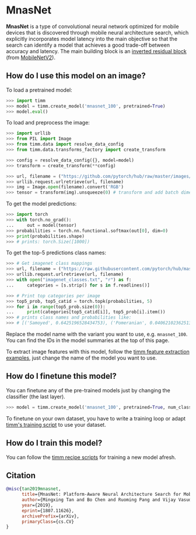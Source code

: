# MnasNet

**MnasNet** is a type of convolutional neural network optimized for mobile devices that is discovered through mobile neural architecture search, which explicitly incorporates model latency into the main objective so that the search can identify a model that achieves a good trade-off between accuracy and latency. The main building block is an [inverted residual block](https://paperswithcode.com/method/inverted-residual-block) (from [MobileNetV2](https://paperswithcode.com/method/mobilenetv2)).

## How do I use this model on an image?

To load a pretrained model:

```py
>>> import timm
>>> model = timm.create_model('mnasnet_100', pretrained=True)
>>> model.eval()
```

To load and preprocess the image:

```py 
>>> import urllib
>>> from PIL import Image
>>> from timm.data import resolve_data_config
>>> from timm.data.transforms_factory import create_transform

>>> config = resolve_data_config({}, model=model)
>>> transform = create_transform(**config)

>>> url, filename = ("https://github.com/pytorch/hub/raw/master/images/dog.jpg", "dog.jpg")
>>> urllib.request.urlretrieve(url, filename)
>>> img = Image.open(filename).convert('RGB')
>>> tensor = transform(img).unsqueeze(0) # transform and add batch dimension
```

To get the model predictions:

```py
>>> import torch
>>> with torch.no_grad():
...     out = model(tensor)
>>> probabilities = torch.nn.functional.softmax(out[0], dim=0)
>>> print(probabilities.shape)
>>> # prints: torch.Size([1000])
```

To get the top-5 predictions class names:

```py
>>> # Get imagenet class mappings
>>> url, filename = ("https://raw.githubusercontent.com/pytorch/hub/master/imagenet_classes.txt", "imagenet_classes.txt")
>>> urllib.request.urlretrieve(url, filename) 
>>> with open("imagenet_classes.txt", "r") as f:
...     categories = [s.strip() for s in f.readlines()]

>>> # Print top categories per image
>>> top5_prob, top5_catid = torch.topk(probabilities, 5)
>>> for i in range(top5_prob.size(0)):
...     print(categories[top5_catid[i]], top5_prob[i].item())
>>> # prints class names and probabilities like:
>>> # [('Samoyed', 0.6425196528434753), ('Pomeranian', 0.04062102362513542), ('keeshond', 0.03186424449086189), ('white wolf', 0.01739676296710968), ('Eskimo dog', 0.011717947199940681)]
```

Replace the model name with the variant you want to use, e.g. `mnasnet_100`. You can find the IDs in the model summaries at the top of this page.

To extract image features with this model, follow the [timm feature extraction examples](https://rwightman.github.io/pytorch-image-models/feature_extraction/), just change the name of the model you want to use.

## How do I finetune this model?

You can finetune any of the pre-trained models just by changing the classifier (the last layer).

```py
>>> model = timm.create_model('mnasnet_100', pretrained=True, num_classes=NUM_FINETUNE_CLASSES)
```
To finetune on your own dataset, you have to write a training loop or adapt [timm's training
script](https://github.com/rwightman/pytorch-image-models/blob/master/train.py) to use your dataset.

## How do I train this model?

You can follow the [timm recipe scripts](https://rwightman.github.io/pytorch-image-models/scripts/) for training a new model afresh.

## Citation

```BibTeX
@misc{tan2019mnasnet,
      title={MnasNet: Platform-Aware Neural Architecture Search for Mobile}, 
      author={Mingxing Tan and Bo Chen and Ruoming Pang and Vijay Vasudevan and Mark Sandler and Andrew Howard and Quoc V. Le},
      year={2019},
      eprint={1807.11626},
      archivePrefix={arXiv},
      primaryClass={cs.CV}
}
```

<!--
Type: model-index
Collections:
- Name: MNASNet
  Paper:
    Title: 'MnasNet: Platform-Aware Neural Architecture Search for Mobile'
    URL: https://paperswithcode.com/paper/mnasnet-platform-aware-neural-architecture
Models:
- Name: mnasnet_100
  In Collection: MNASNet
  Metadata:
    FLOPs: 416415488
    Parameters: 4380000
    File Size: 17731774
    Architecture:
    - 1x1 Convolution
    - Batch Normalization
    - Convolution
    - Depthwise Separable Convolution
    - Dropout
    - Global Average Pooling
    - Inverted Residual Block
    - Max Pooling
    - ReLU
    - Residual Connection
    - Softmax
    Tasks:
    - Image Classification
    Training Techniques:
    - RMSProp
    - Weight Decay
    Training Data:
    - ImageNet
    ID: mnasnet_100
    Layers: 100
    Dropout: 0.2
    Crop Pct: '0.875'
    Momentum: 0.9
    Batch Size: 4000
    Image Size: '224'
    Interpolation: bicubic
    RMSProp Decay: 0.9
  Code: https://github.com/rwightman/pytorch-image-models/blob/9a25fdf3ad0414b4d66da443fe60ae0aa14edc84/timm/models/efficientnet.py#L894
  Weights: https://github.com/rwightman/pytorch-image-models/releases/download/v0.1-weights/mnasnet_b1-74cb7081.pth
  Results:
  - Task: Image Classification
    Dataset: ImageNet
    Metrics:
      Top 1 Accuracy: 74.67%
      Top 5 Accuracy: 92.1%
- Name: semnasnet_100
  In Collection: MNASNet
  Metadata:
    FLOPs: 414570766
    Parameters: 3890000
    File Size: 15731489
    Architecture:
    - 1x1 Convolution
    - Batch Normalization
    - Convolution
    - Depthwise Separable Convolution
    - Dropout
    - Global Average Pooling
    - Inverted Residual Block
    - Max Pooling
    - ReLU
    - Residual Connection
    - Softmax
    - Squeeze-and-Excitation Block
    Tasks:
    - Image Classification
    Training Data:
    - ImageNet
    ID: semnasnet_100
    Crop Pct: '0.875'
    Image Size: '224'
    Interpolation: bicubic
  Code: https://github.com/rwightman/pytorch-image-models/blob/9a25fdf3ad0414b4d66da443fe60ae0aa14edc84/timm/models/efficientnet.py#L928
  Weights: https://github.com/rwightman/pytorch-image-models/releases/download/v0.1-weights/mnasnet_a1-d9418771.pth
  Results:
  - Task: Image Classification
    Dataset: ImageNet
    Metrics:
      Top 1 Accuracy: 75.45%
      Top 5 Accuracy: 92.61%
-->